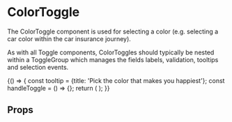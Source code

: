 
<Meta title="Components|Toggles/Color" component={ColorToggle} />

# ColorToggle

The ColorToggle component is used for selecting a color (e.g. selecting a car color within the car insurance journey).

As with all Toggle components, ColorToggles should typically be nested within a <LinkTo kind="components-toggles-togglegroup--togglegroup">ToggleGroup</LinkTo> which manages the fields labels,
validation, tooltips and selection events.

<Preview>
  <Story name="color toggle">
    {() => {
      const tooltip = {title: 'Pick the color that makes you happiest'};
      const handleToggle = () => {};
      return (
        <Container>
          <ToggleGroup label="What is your favourite color?" name="toggleGroupA" tooltip={tooltip} handleToggle={handleToggle}>
            <ColorToggle backgroundColor="pink" value="pink" id="pink" fontColor="white" />
            <ColorToggle backgroundColor="white" value="white" id="white" fontColor="black" />
            <ColorToggle backgroundColor="silver" value="silver" id="silver" />
            <ColorToggle backgroundColor="black" value="black" fontColor="white" id="black" />
            <ColorToggle backgroundColor="gray" value="gray" id="gray" />
            <ColorToggle backgroundColor="blue" value="blue" fontColor="white" id="blue" />
            <ColorToggle backgroundColor="green" value="green" fontColor="white" id="green" />
            <ColorToggle backgroundColor="gold" value="gold" id="gold" />
            <ColorToggle backgroundColor="maroon" value="maroon" fontColor="white" id="maroon" />
            <ColorToggle backgroundColor="red" value="red" fontColor="white" id="red" />
            <ColorToggle backgroundColor="orange" value="orange" fontColor="white" id="orange" />
            <ColorToggle backgroundColor="brown" value="brown" fontColor="white" id="brown" />
            <ColorToggle backgroundColor="purple" value="purple" fontColor="white" id="purple" />
            <ColorToggle backgroundColor="yellow" value="yellow" id="yellow" />
            <ColorToggle backgroundColor="turquoise" value="turquoise" id="turquoise" />
            <ColorToggle backgroundColor="beige" value="beige" id="beige" />
          </ToggleGroup>
        </Container>
      );
    }}
  </Story>
</Preview>

## Props
<Props of={ColorToggle} />
